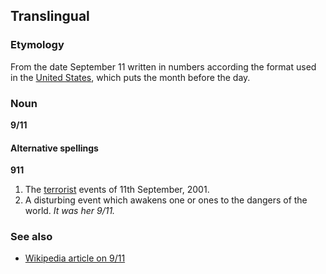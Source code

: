 ==Translingual==
===Etymology===
From the date September 11 written in numbers according the format used in the [[United States]], which puts the month before the day.

===Noun===
'''9/11'''

====Alternative spellings====
'''911'''

#The [[terrorist]] events of 11th September, 2001.
#A disturbing event which awakens one or ones to the dangers of the world. ''It was her 9/11.''

===See also===
*[[w:September 11, 2001 attacks|Wikipedia article on 9/11]]